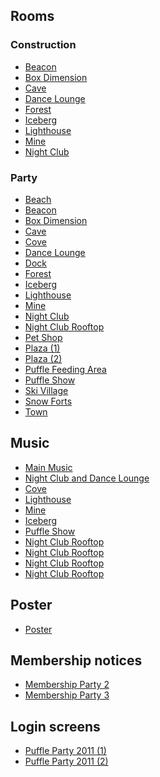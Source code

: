 
==Rooms==
===Construction===
*[[Media:PuffleParty2011ConstBeacon.swf|Beacon]]
*[[Media:PuffleParty2011ConstBoxDimension.swf|Box Dimension]]
*[[Media:PuffleParty2010ConstCave.swf|Cave]]
*[[Media:PuffleParty2011ConstLounge.swf|Dance Lounge]]
*[[Media:PuffleParty2011ConstForest.swf|Forest]]
*[[Media:PuffleParty2011ConstBerg.swf|Iceberg]]
*[[Media:PuffleParty2011ConstLight.swf|Lighthouse]]
*[[Media:PuffleParty2011ConstMine.swf|Mine]]
*[[Media:PuffleParty2011ConstDance.swf|Night Club]]

===Party===
*[[Media:PuffleParty2011Beach.swf|Beach]]
*[[Media:PuffleParty2011Beacon.swf|Beacon]]
*[[Media:PuffleParty2011BoxDimension.swf|Box Dimension]]
*[[Media:PuffleParty2011Cave.swf|Cave]]
*[[Media:PuffleParty2011Cove.swf|Cove]]
*[[Media:PuffleParty2011Lounge.swf|Dance Lounge]]
*[[Media:PuffleParty2011Dock.swf|Dock]]
*[[Media:PuffleParty2011Forest.swf|Forest]]
*[[Media:PuffleParty2011Berg.swf|Iceberg]]
*[[Media:PuffleParty2011Light.swf|Lighthouse]]
*[[Media:PuffleParty2011Mine.swf|Mine]]
*[[Media:PuffleParty2011Dance.swf|Night Club]]
*[[Media:PuffleParty2011Party3.swf|Night Club Rooftop]]
*[[Media:PuffleParty2011Pet.swf|Pet Shop]]
*[[Media:PuffleParty2011Plaza(1).swf|Plaza (1)]]
*[[Media:PuffleParty2011Plaza(2).swf|Plaza (2)]]
*[[Media:PuffleParty2011Party1.swf|Puffle Feeding Area]]
*[[Media:PuffleParty2011Party2.swf|Puffle Show]]
*[[Media:PuffleParty2011Village.swf|Ski Village]]
*[[Media:PuffleParty2011Forts.swf|Snow Forts]]
*[[Media:RoomsTown-PuffleParty2011.swf|Town]]

==Music==
*[[Media:Music261.swf|Main Music]]
*[[Media:Music260.swf|Night Club and Dance Lounge]]
*[[Media:Music290.swf|Cove]]
*[[Media:Music31.swf|Lighthouse]]
*[[Media:Music256.swf|Mine]]
*[[Media:Music213.swf|Iceberg]]
*[[Media:Music282.swf|Puffle Show]]
*[[Media:Music272.swf|Night Club Rooftop]]
*[[Media:Music249.swf|Night Club Rooftop]]
*[[Media:Music275.swf|Night Club Rooftop]]
*[[Media:Music258.swf|Night Club Rooftop]]

==Poster==
*[[Media:PuffleParty2011Poster.swf|Poster]]

==Membership notices==
*[[Media:PuffleParty2011MembershipParty2.swf|Membership Party 2]]
*[[Media:PuffleParty2011MembershipParty3.swf|Membership Party 3]]

==Login screens==
*[[Media:LoginPuffleParty2011(1).swf|Puffle Party 2011 (1)]]
*[[Media:LoginPuffleParty2011(2).swf|Puffle Party 2011 (2)]]
{{Parties}}

